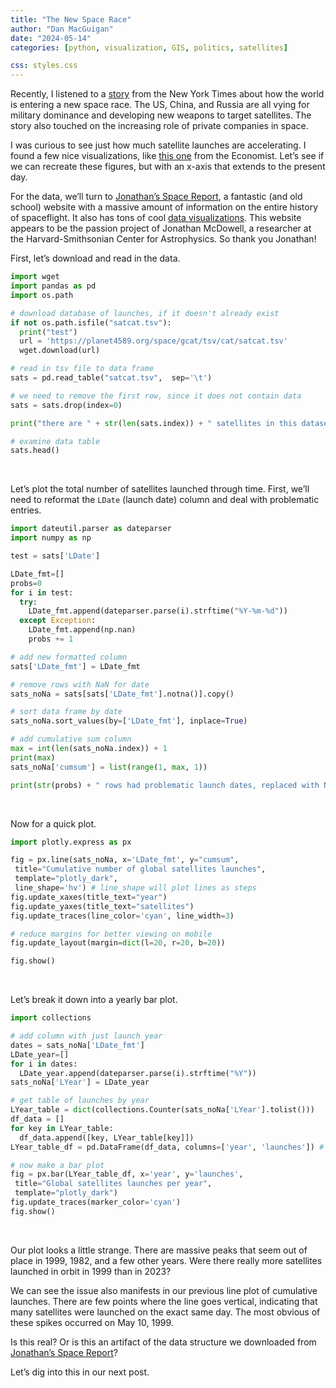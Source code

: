 ```yaml
---
title: "The New Space Race"
author: "Dan MacGuigan"
date: "2024-05-14"
categories: [python, visualization, GIS, politics, satellites]

css: styles.css
---
```


Recently, I listened to a [story](https://www.nytimes.com/2024/02/28/podcasts/the-daily/us-russia-space.html) from the New York Times about how the world is entering a new space race. The US, China, and Russia are all vying for military dominance and developing new weapons to target satellites. The story also touched on the increasing role of private companies in space. 

I was curious to see just how much satellite launches are accelerating. I found a few nice visualizations, like [this one](https://www.economist.com/graphic-detail/2018/10/18/the-space-race-is-dominated-by-new-contenders) from the Economist. Let's see if we can recreate these figures, but with an x-axis that extends to the present day.

For the data, we'll turn to [Jonathan's Space Report](https://planet4589.org/), a fantastic (and old school) website with a massive amount of information on the entire history of spaceflight. It also has tons of cool [data visualizations](https://planet4589.org/space/stats/launches.html). This website appears to be the passion project of Jonathan McDowell, a researcher at the  Harvard-Smithsonian Center for Astrophysics. So thank you Jonathan!

First, let's download and read in the data.

```python
import wget
import pandas as pd
import os.path

# download database of launches, if it doesn't already exist
if not os.path.isfile("satcat.tsv"):
  print("test")
  url = 'https://planet4589.org/space/gcat/tsv/cat/satcat.tsv'
  wget.download(url)

# read in tsv file to data frame
sats = pd.read_table("satcat.tsv",  sep='\t')

# we need to remove the first row, since it does not contain data
sats = sats.drop(index=0)

print("there are " + str(len(sats.index)) + " satellites in this dataset")

# examine data table
sats.head()
```
<br/>

Let's plot the total number of satellites launched through time. First, we'll need to reformat the `LDate` (launch date) column and deal with problematic entries.

```python
import dateutil.parser as dateparser
import numpy as np

test = sats['LDate']

LDate_fmt=[]
probs=0
for i in test:
  try:
    LDate_fmt.append(dateparser.parse(i).strftime("%Y-%m-%d"))
  except Exception:
    LDate_fmt.append(np.nan)
    probs += 1

# add new formatted column
sats['LDate_fmt'] = LDate_fmt

# remove rows with NaN for date
sats_noNa = sats[sats['LDate_fmt'].notna()].copy()

# sort data frame by date
sats_noNa.sort_values(by=['LDate_fmt'], inplace=True)

# add cumulative sum column
max = int(len(sats_noNa.index)) + 1
print(max)
sats_noNa['cumsum'] = list(range(1, max, 1))

print(str(probs) + " rows had problematic launch dates, replaced with NaN")
```
<br/>

Now for a quick plot.

```python
import plotly.express as px

fig = px.line(sats_noNa, x='LDate_fmt', y="cumsum",
 title="Cumulative number of global satellites launches",
 template="plotly_dark",
 line_shape='hv') # line_shape will plot lines as steps
fig.update_xaxes(title_text="year")
fig.update_yaxes(title_text="satellites")
fig.update_traces(line_color='cyan', line_width=3)

# reduce margins for better viewing on mobile
fig.update_layout(margin=dict(l=20, r=20, b=20))

fig.show()
```
<br/>

Let's break it down into a yearly bar plot.

```python
import collections

# add column with just launch year
dates = sats_noNa['LDate_fmt']
LDate_year=[]
for i in dates:
  LDate_year.append(dateparser.parse(i).strftime("%Y"))
sats_noNa['LYear'] = LDate_year

# get table of launches by year
LYear_table = dict(collections.Counter(sats_noNa['LYear'].tolist()))
df_data = []
for key in LYear_table:
  df_data.append([key, LYear_table[key]])
LYear_table_df = pd.DataFrame(df_data, columns=['year', 'launches']) # convert lists to dataframe

# now make a bar plot
fig = px.bar(LYear_table_df, x='year', y='launches',
 title="Global satellites launches per year",
 template="plotly_dark")
fig.update_traces(marker_color='cyan')
fig.show()
```
<br/>

Our plot looks a little strange. There are massive peaks that seem out of place in 1999, 1982, and a few other years. Were there really more satellites launched in orbit in 1999 than in 2023?

We can see the issue also manifests in our previous line plot of cumulative launches. There are few points where the line goes vertical, indicating that many satellites were launched on the exact same day. The most obvious of these spikes occurred on May 10, 1999. 

Is this real? Or is this an artifact of the data structure we downloaded from [Jonathan's Space Report](https://planet4589.org/)?

Let's dig into this in our next post.